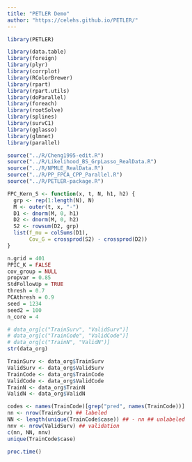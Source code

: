 ```yaml
---
title: "PETLER Demo"
author: "https://celehs.github.io/PETLER/"
---
```


```r
library(PETLER)
```

```r
library(data.table)
library(foreign)
library(plyr)
library(corrplot)
library(RColorBrewer)
library(rpart)
library(rpart.utils)
library(doParallel)
library(foreach)
library(rootSolve)
library(splines)
library(survC1)
library(gglasso)
library(glmnet)
library(parallel)

source("../R/Cheng1995-edit.R")
source("../R/Likelihood_BS_GrpLasso_RealData.R")
source("../R/NPMLE_RealData.R")
source("../R/PP_FPCA_CPP_Parallel.R")
source("../R/PETLER-package.R")

FPC_Kern_S <- function(x, t, N, h1, h2) {
  grp <- rep(1:length(N), N)
  M <- outer(t, x, "-")
  D1 <- dnorm(M, 0, h1)
  D2 <- dnorm(M, 0, h2)   
  S2 <- rowsum(D2, grp)
  list(f_mu = colSums(D1), 
       Cov_G = crossprod(S2) - crossprod(D2))
}

n.grid = 401
PPIC_K = FALSE
cov_group = NULL
propvar = 0.85
StdFollowUp = TRUE
thresh = 0.7
PCAthresh = 0.9
seed = 1234
seed2 = 100
n_core = 4
```

```r
# data_org[c("TrainSurv", "ValidSurv")]
# data_org[c("TrainCode", "ValidCode")]
# data_org[c("TrainN", "ValidN")]
str(data_org)
```

```r
TrainSurv <- data_org$TrainSurv
ValidSurv <- data_org$ValidSurv
TrainCode <- data_org$TrainCode
ValidCode <- data_org$ValidCode
TrainN <- data_org$TrainN
ValidN <- data_org$ValidN
```

```r
codes <- names(TrainCode)[grep("pred", names(TrainCode))]
nn <- nrow(TrainSurv) ## labeled
NN <- length(unique(TrainCode$case)) ## - nn ## unlabeled
nnv <- nrow(ValidSurv) ## validation
c(nn, NN, nnv)
unique(TrainCode$case)
```


```r
proc.time()
```

